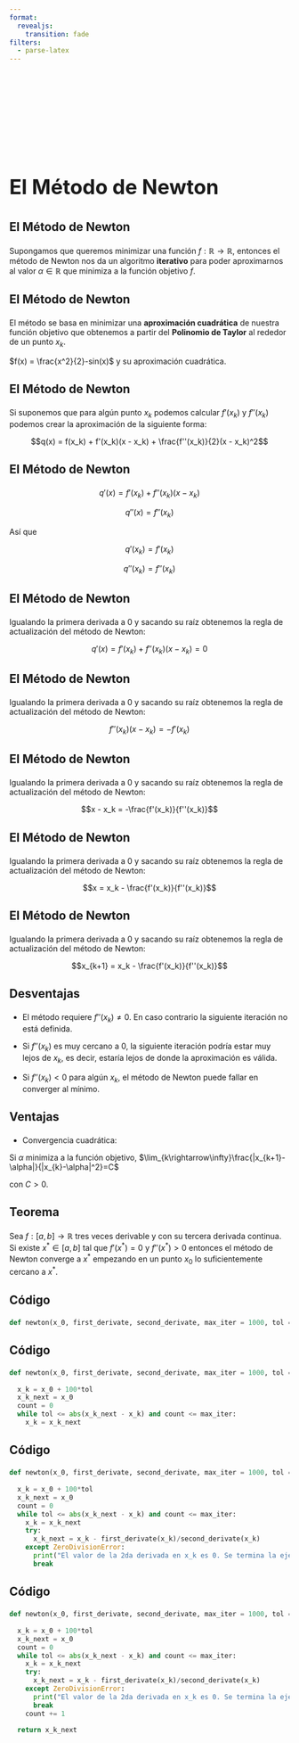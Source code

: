 ```yaml
---
format:
  revealjs:
    transition: fade
filters:
  - parse-latex
---
```


## {auto-animate=true}

::: {style="margin-top: 200px; font-size: 2.6em;"}
**El Método de Newton**
:::

## {auto-animate=true}

::: {style="margin-top: 5%; font-size: 1.5em;"}
**El Método de Newton**
:::

Supongamos que queremos minimizar una función $f:\mathbb{R}\rightarrow\mathbb{R}$, entonces el método de Newton nos da un algoritmo **iterativo** para poder aproximarnos al valor $\alpha\in\mathbb{R}$ que minimiza a la función objetivo $f$.


## {auto-animate=true}

::: {style="margin-top: 5%; font-size: 1.5em;"}
**El Método de Newton**
:::

El método se basa en minimizar una **aproximación cuadrática** de nuestra función objetivo que obtenemos a partir del **Polinomio de Taylor** al rededor de un punto $x_k$. 

$f(x) = \frac{x^2}{2}-sin(x)$ y su aproximación cuadrática.


## {auto-animate=true}

::: {style="margin-top: 5%; font-size: 1.5em;"}
**El Método de Newton**
:::

Si suponemos que para algún punto $x_k$ podemos calcular $f'(x_k)$ y $f''(x_k)$ podemos crear la aproximación de la siguiente forma: 

$$q(x) = f(x_k) + f'(x_k)(x - x_k) + \frac{f''(x_k)}{2}(x - x_k)^2$$

## {auto-animate=true}

::: {style="margin-top: 5%; font-size: 1.5em;"}
**El Método de Newton**
:::


$$q'(x) = f'(x_k) + f''(x_k)(x - x_k)$$

$$q''(x) =  f''(x_k)$$

Así que

$$q'(x_k) = f'(x_k)$$

$$q''(x_k) =  f''(x_k)$$

## {auto-animate=true auto-animate-unmatched=false}

::: {style="margin-top: 5%; font-size: 1.5em;"}
**El Método de Newton**
:::

Igualando la primera derivada a 0 y sacando su raíz obtenemos la regla de actualización del método de Newton: 

$$q'(x) = f'(x_k) + f''(x_k)(x - x_k) = 0$$


## {auto-animate=true auto-animate-unmatched=false}

::: {style="margin-top: 5%; font-size: 1.5em;"}
**El Método de Newton**
:::

Igualando la primera derivada a 0 y sacando su raíz obtenemos la regla de actualización del método de Newton: 

$$f''(x_k)(x - x_k) = -f'(x_k)$$

## {auto-animate=true auto-animate-unmatched=false}

::: {style="margin-top: 5%; font-size: 1.5em;"}
**El Método de Newton**
:::

Igualando la primera derivada a 0 y sacando su raíz obtenemos la regla de actualización del método de Newton: 

$$x - x_k = -\frac{f'(x_k)}{f''(x_k)}$$

## {auto-animate=true auto-animate-unmatched=false}

::: {style="margin-top: 5%; font-size: 1.5em;"}
**El Método de Newton**
:::

Igualando la primera derivada a 0 y sacando su raíz obtenemos la regla de actualización del método de Newton: 


$$x  =  x_k - \frac{f'(x_k)}{f''(x_k)}$$


## {auto-animate=true auto-animate-unmatched=false}

::: {style="margin-top: 5%; font-size: 1.5em;"}
**El Método de Newton**
:::


Igualando la primera derivada a 0 y sacando su raíz obtenemos la regla de actualización del método de Newton: 


$$x_{k+1}  =  x_k - \frac{f'(x_k)}{f''(x_k)}$$

## {auto-animate=true auto-animate-unmatched=false}

::: {style="margin-top: 5%; font-size: 1.5em;"}
**Desventajas**
:::

- El método requiere $f''(x_k)\neq 0$. En caso contrario la siguiente iteración no está definida.

- Si $f''(x_k)$ es muy cercano a  $0$, la siguiente iteración podría estar muy lejos de $x_k$, es decir, estaría lejos de donde la aproximación es válida.

- Si $f''(x_k) < 0$ para algún $x_k$, el método de Newton puede fallar en converger al mínimo.

## {auto-animate=true auto-animate-unmatched=false}

::: {style="margin-top: 5%; font-size: 1.5em;"}
**Ventajas**
:::

- Convergencia cuadrática:

Si $\alpha$ minimiza a la función objetivo, $\lim_{k\rightarrow\infty}\frac{|x_{k+1}-\alpha|}{|x_{k}-\alpha|^2}=C$

con $C>0$.

## {auto-animate=true auto-animate-unmatched=false}

::: {style="margin-top: 5%; font-size: 1.5em;"}
**Teorema**
:::

Sea $f:[a,b]\rightarrow\mathbb{R}$ tres veces derivable y con su tercera derivada continua. Si existe $x^*\in[a,b]$ tal que $f'(x^*)=0$ y $f''(x^*)>0$ entonces el método de Newton converge a $x^*$ empezando en un punto $x_0$ lo suficientemente cercano a $x^*$. 


## {auto-animate=true auto-animate-unmatched=false}

::: {style="margin-top: 5%; font-size: 1.5em;"}
**Código**
:::


```python
def newton(x_0, first_derivate, second_derivate, max_iter = 1000, tol = 0.0001):
```


## {auto-animate=true auto-animate-unmatched=false}

::: {style="margin-top: 5%; font-size: 1.5em;"}
**Código**
:::


```python
def newton(x_0, first_derivate, second_derivate, max_iter = 1000, tol = 0.0001):
  
  x_k = x_0 + 100*tol
  x_k_next = x_0
  count = 0
  while tol <= abs(x_k_next - x_k) and count <= max_iter:
    x_k = x_k_next 
```


## {auto-animate=true auto-animate-unmatched=false}


::: {style="margin-top: 5%; font-size: 1.5em;"}
**Código**
:::


```python
def newton(x_0, first_derivate, second_derivate, max_iter = 1000, tol = 0.0001):
  
  x_k = x_0 + 100*tol
  x_k_next = x_0
  count = 0
  while tol <= abs(x_k_next - x_k) and count <= max_iter:
    x_k = x_k_next 
    try:
      x_k_next = x_k - first_derivate(x_k)/second_derivate(x_k)
    except ZeroDivisionError:
      print("El valor de la 2da derivada en x_k es 0. Se termina la ejecución")
      break
```

## {auto-animate=true auto-animate-unmatched=false}


::: {style="margin-top: 5%; font-size: 1.5em;"}
**Código**
:::


```python
def newton(x_0, first_derivate, second_derivate, max_iter = 1000, tol = 0.0001):
  
  x_k = x_0 + 100*tol
  x_k_next = x_0
  count = 0
  while tol <= abs(x_k_next - x_k) and count <= max_iter:
    x_k = x_k_next 
    try:
      x_k_next = x_k - first_derivate(x_k)/second_derivate(x_k)
    except ZeroDivisionError:
      print("El valor de la 2da derivada en x_k es 0. Se termina la ejecución")
      break
    count += 1

  return x_k_next
```